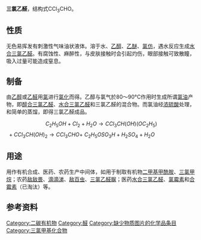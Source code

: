 {{chembox
|   Reference = <ref name="BGIA GESTIS">{{GESTIS|Name=Chloral|ZVG=20010|CAS=75-87-6|Datum=19.10.2007}}</ref>
|   Name = 三氯乙醛
|   ImageFileL1 = Chloral-2D-skeletal.png
|   ImageSizeL1 = 100px
|   ImageNameL1 = 三氯乙醛
|   ImageFileR1 = Chloral-3D-vdW.png
|   ImageSizeR1 = 120px 
|   ImageNameR1 = 三氯乙醛
|   IUPACName = Trichloroethanal
|   OtherName = 氯醛
| Section1 = {{Chembox Identifiers
|   ChemSpiderID = 6167
|   CASNo = 75-87-6
|   CASNo_Ref = {{cascite}}
|   SMILES = ClC(Cl)(Cl)C=O
  }}
| Section2 = {{Chembox Properties
|   Formula = C<sub>2</sub>HCl<sub>3</sub>O
|   MolarMass = 147.388
|   Apearance = 无色甜嗅液体
|   Density = 1.5121 g/cm<sup>3</sup>（20 °C）
|   MeltingPt = −57.5 °C
|   BoilingPt = 97.8 °C
|   RefractIndex = 1.4557（20 °C）<ref name="zghg">中国化工产品大全 上卷，Da138 三氯乙醛，页511</ref>
|   Solubility = 遇水生成[[水合氯醛|水合氯醛]]
|   SolOther = 与[[乙醇|乙醇]]、[[乙醚|乙醚]]、[[氯仿|氯仿]]混溶
|   VaporPressure = 52 hPa（20 °C）
  }}
| Section7 = {{Chembox Hazards
|   EUClass = 有毒（'''T'''）
|   RPhrases = {{R23}},{{R36/37/38}}
|   SPhrases = {{S7/9}},{{S26}},{{S45}}
|   LD50 = 710～850 mg/kg (小鼠灌胃)<ref name="zghg" />
  }}
}}

'''三氯乙醛'''，结构式CCl<sub>3</sub>CHO。

==性质==
无色易挥发有刺激性气味油状液体。溶于水、[[乙醇|乙醇]]、[[乙醚|乙醚]]、[[氯仿|氯仿]]，遇水反应生成[[水合三氯乙醛|水合三氯乙醛]]。有腐蚀性、麻醉性，与皮肤接触时会引起灼伤，眼部接触可致散瞳，吸入过量可能造成窒息。

==制备==
由[[乙醇|乙醇]]或[[乙醛|乙醛]]用[[氯|氯]]进行[[氯化|氯化]]而得。乙醇与氯气於80～90°C作用时生成所谓[[氯油|氯油]]产物，即[[醇合三氯乙醛|醇合三氯乙醛]]、[[水合三氯乙醛|水合三氯乙醛]]和三氯乙醛的混合物。而氯油经[[浓硫酸|浓硫酸]]处理，和简单的蒸馏，即得三氯乙醛成品。
:<math>\ C_2H_5OH+Cl_2+H_2O\rightarrow CCl_3CH(OH)(OC_2H_5)</math><math>\ +CCl_3CH(OH)_2 \rightarrow CCl_3CHO+ </math><math>\ C_2H_5OSO_3H+H_2SO_4+H_2O</math>

==用途==
用作有机合成、医药、农药生产中间体，如用于制取有机物[[二甲基甲酰胺|二甲基甲酰胺]]、[[三氯甲烷|三氯甲烷]]；农药[[敌敌畏|敌敌畏]]、[[滴滴涕|滴滴涕]]、[[敌百虫|敌百虫]]、[[三氯乙醛脲|三氯乙醛脲]]；医药[[水合三氯乙醛|水合三氯乙醛]]、[[氯霉素|氯霉素]]和[[合霉素|合霉素]]（已淘汰）等。

==参考资料==
{{reflist}}

{{Authority control}}
[[Category:二碳有机物|Category:二碳有机物]]
[[Category:醛|Category:醛]]
[[Category:缺少物质图片的化学品条目|Category:缺少物质图片的化学品条目]]
[[Category:三氯甲基化合物|Category:三氯甲基化合物]]